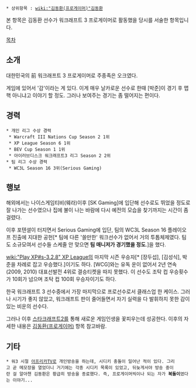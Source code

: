  * 상위항목 : [[wiki:"김동환(프로게이머)"김동환]]

본 항목은 김동환 선수가 워크래프트 3 프로게이머로 활동했을 당시를 서술한 항목입니다.

[[목차]]

== 소개 ==
대한민국의 前 워크래프트 3 프로게이머로 주종족은 오크였다. 

게임에 있어서 '감'이라는 게 있다. 이게 매우 날카로운 선수로 한때 [박준]이 경기 후 맵핵 아니냐고 이야기 할 정도. 그러나 보여주는 경기는 좀 떨어지는 편이다.
== 경력 ==
 * 개인 리그 수상 경력
  * Warcraft III Nations Cup Season 2 1위
  * XP League Season 6 1위
  * BEV Cup Season 1 1위
  * 아이러브디스크 워크래프트3 리그 Season 2 2위
 * 팀 리그 수상 경력
  * WC3L Season 16 3위(Serious Gaming)
== 행보 ==
해외에서는 나이스게임티비(웨라)이후 [SK Gaming]에 입단해 선수로도 뛰었을 정도로 잘 나가는 선수였으나 집에 불이 나는 바람에 다시 예전의 모습을 찾기까지는 시간이 좀 걸렸다. 

이후 포텐셜이 터지면서 Serious Gaming에 입단, 팀의 WC3L Season 16 플레이오프 진출에 지대한 공헌[* 팀에 다른 '쓸만한' 워크선수가 없어서 거의 투톱체제였다. 팀도 소규모여서 선수들 스케줄 안 맞으면 '''팀 매니저가 경기했을 정도'''.]을 했다. 

[[wiki:"Play XP#s-3.2.8" XP League]]의 마지막 시즌 우승자[* [장두섭], [김성식], 박준을 차례로 잡고 우승했다.]이기도 하다. [WCG]와는 유독 운이 없어서 2년 연속(2009, 2010) 대표선발전 4위로 결승티켓을 따지 못했다. 이 선수도 조탁 컵 우승횟수가 10회가 넘으며 조탁 컵 100회 우승자이기도 하다.

한국 워크래프트 3 선수중에서 가장 마지막으로 프로선수로서 클래스업 한 케이스. 
그러나 시기가 좋지 않았고, 워크래프트 판이 줄어들면서 자기 실력을 다 발휘하지 못한 감이 있는 비운의 선수다.

그러나 이후 [[스타크래프트2]]를 통해 새로운 게임인생을 꽃피우는데 성공한다. 이후의 자세한 내용은 [[김동환(프로게이머)]] 항목 참고바람.  
== 기타 ==
 * 워3 시절 [[아프리카TV]]로 개인방송을 하는데, 시디키 충돌이 일어난 적이 있다. 그리고 곧 메모장을 열었더니 거기에는 각종 시디키 목록이 있었고, 뒤늦게서야 방송 중이란 걸 알아챈 김동환은 황급히 방송을 종료했다. 즉, 프로게이머씩이나 되는 자가 '''복돌이'''였다는 이야기...
